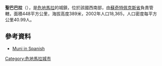 {{for|類似名稱的條目|聖巴巴拉}}
'''聖巴巴拉'''（{{lang-es|Santa Bárbara}}），是[[危地馬拉|危地馬拉]]的城鎮，位於該國西南部，由[[蘇奇特佩克斯省|蘇奇特佩克斯省]]負責管轄，面積448平方公里，海拔高度389米，2002年人口18,365，人口密度每平方公里40.99人。

==參考資料==
*[http://inforpressca.com/santabarbarasuchi/ Muni in Spanish] {{Wayback|url=http://inforpressca.com/santabarbarasuchi/ |date=20050321135704 }}

{{coord|14|26|N|91|14|W|source:kolossus-itwiki|display=title}}

{{Guatemala-geo-stub}}
[[Category:危地馬拉城市|Category:危地馬拉城市]]